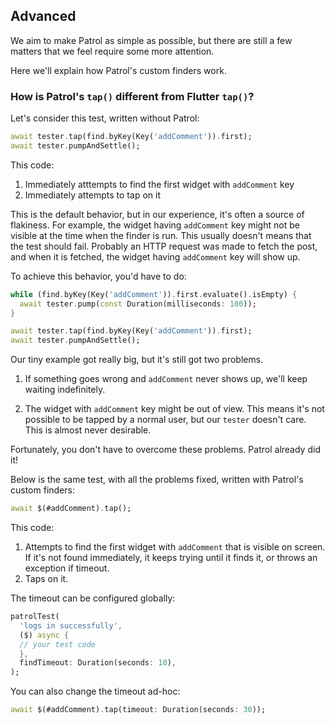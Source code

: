 ## Advanced

We aim to make Patrol as simple as possible, but there are still a few matters
that we feel require some more attention.

Here we'll explain how Patrol's custom finders work.

### How is Patrol's `tap()` different from Flutter `tap()`?

Let's consider this test, written without Patrol:

```dart
await tester.tap(find.byKey(Key('addComment')).first);
await tester.pumpAndSettle();
```

This code:

1. Immediately atttempts to find the first widget with `addComment` key
2. Immediately attempts to tap on it

This is the default behavior, but in our experience, it's often a source of
flakiness. For example, the widget having `addComment` key might not be visible
at the time when the finder is run. This usually doesn't means that the test
should fail. Probably an HTTP request was made to fetch the post, and when it is
fetched, the widget having `addComment` key will show up.

To achieve this behavior, you'd have to do:

```dart
while (find.byKey(Key('addComment')).first.evaluate().isEmpty) {
  await tester.pump(const Duration(milliseconds: 100));
}

await tester.tap(find.byKey(Key('addComment')).first);
await tester.pumpAndSettle();
```

Our tiny example got really big, but it's still got two problems.

1.  If something goes wrong and `addComment` never shows up, we'll keep waiting
    indefinitely.

2.  The widget with `addComment` key might be out of view. This means it's not
    possible to be tapped by a normal user, but our `tester` doesn't care. This
    is almost never desirable.

Fortunately, you don't have to overcome these problems. Patrol already did it!

Below is the same test, with all the problems fixed, written with Patrol's
custom finders:

```dart
await $(#addComment).tap();
```

This code:

1. Attempts to find the first widget with `addComment` that is visible on
   screen. If it's not found immediately, it keeps trying until it finds it, or
   throws an exception if timeout.
2. Taps on it.

The timeout can be configured globally:

```dart
patrolTest(
  'logs in successfully',
  ($) async {
  // your test code
  },
  findTimeout: Duration(seconds: 10),
);
```

You can also change the timeout ad-hoc:

```dart
await $(#addComment).tap(timeout: Duration(seconds: 30));
```

